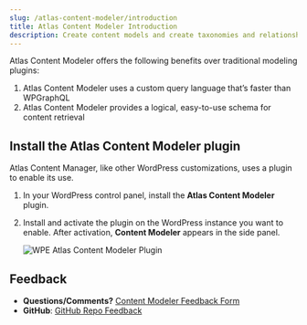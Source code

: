 ```yaml
---
slug: /atlas-content-modeler/introduction
title: Atlas Content Modeler Introduction
description: Create content models and create taxonomies and relationships.
---
```


Atlas Content Modeler offers the following benefits over traditional modeling plugins:

1. Atlas Content Modeler uses a custom query language that’s faster than WPGraphQL
2. Atlas Content Modeler provides a logical, easy-to-use schema for content retrieval

## Install the Atlas Content Modeler plugin

Atlas Content Manager, like other WordPress customizations, uses a plugin to enable its use.

1. In your WordPress control panel, install the **Atlas Content Modeler** plugin.
2. Install and activate the plugin on the WordPress instance you want to enable. After activation, **Content Modeler** appears in the side panel.

    ![WPE Atlas Content Modeler Plugin](./images/acm-sidebar.png)

## Feedback

- **Questions/Comments?** [Content Modeler Feedback Form](https://docs.google.com/forms/d/e/1FAIpQLScc2VN-GRSJMz8zVgJLL6kiX3VeV2jkSDnmU1gnuNElEHCEVQ/viewform)
- **GitHub**: [GitHub Repo Feedback](https://github.com/wpengine/atlas-content-modeler/issues/new/choose)